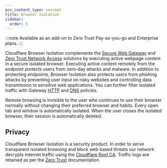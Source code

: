```yaml
---
pcx_content_type: concept
title: Browser Isolation
sidebar:
  order: 5
---
```


:::note
Available as an add-on to Zero Trust Pay-as-you-go and Enterprise plans.
:::

Cloudflare Browser Isolation complements the [Secure Web Gateway](/cloudflare-one/policies/gateway/) and [Zero Trust Network Access](/cloudflare-one/connections/connect-networks/) solutions by executing active webpage content in a secure isolated browser. Executing active content remotely from the endpoint protects users from zero-day attacks and malware. In addition to protecting endpoints, Browser Isolation also protects users from phishing attacks by preventing user input on risky websites and controlling data transmission to sensitive web applications. You can further filter isolated traffic with Gateway [HTTP](/cloudflare-one/policies/gateway/http-policies/) and [DNS](/cloudflare-one/policies/gateway/dns-policies/) policies.

Remote browsing is invisible to the user who continues to use their browser normally without changing their preferred browser and habits. Every open tab and window is automatically isolated. When the user closes the isolated browser, their session is automatically deleted.

## Privacy

Cloudflare Browser Isolation is a security product. In order to serve transparent isolated browsing and block web based threats our network decrypts Internet traffic using the [Cloudflare Root CA](/cloudflare-one/connections/connect-devices/warp/user-side-certificates/). Traffic logs are retained as per the [Zero Trust](/cloudflare-one/insights/logs/) documentation.
